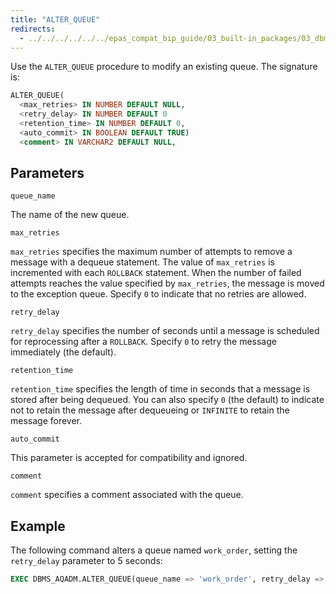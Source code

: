 ```yaml
---
title: "ALTER_QUEUE"
redirects:
  - ../../../../../../epas_compat_bip_guide/03_built-in_packages/03_dbms_aqadm/01_alter_queue #generated for docs/epas/reorg-role-use-case-mode
---
```


Use the `ALTER_QUEUE` procedure to modify an existing queue. The signature is:

```sql
ALTER_QUEUE(
  <max_retries> IN NUMBER DEFAULT NULL,
  <retry_delay> IN NUMBER DEFAULT 0
  <retention_time> IN NUMBER DEFAULT 0,
  <auto_commit> IN BOOLEAN DEFAULT TRUE)
  <comment> IN VARCHAR2 DEFAULT NULL,
```

## Parameters

`queue_name`

 The name of the new queue.

`max_retries`

 `max_retries` specifies the maximum number of attempts to remove a message with a dequeue statement. The value of `max_retries` is incremented with each `ROLLBACK` statement. When the number of failed attempts reaches the value specified by `max_retries`, the message is moved to the exception queue. Specify `0` to indicate that no retries are allowed.

`retry_delay`

 `retry_delay` specifies the number of seconds until a message is scheduled for reprocessing after a `ROLLBACK`. Specify `0` to retry the message immediately (the default).

`retention_time`

 `retention_time` specifies the length of time in seconds that a message is stored after being dequeued. You can also specify `0` (the default) to indicate not to retain the message after dequeueing or `INFINITE` to retain the message forever.

`auto_commit`

 This parameter is accepted for compatibility and ignored.

`comment`

 `comment` specifies a comment associated with the queue.

## Example

The following command alters a queue named `work_order`, setting the `retry_delay` parameter to 5 seconds:

```sql
EXEC DBMS_AQADM.ALTER_QUEUE(queue_name => 'work_order', retry_delay => 5);
```
